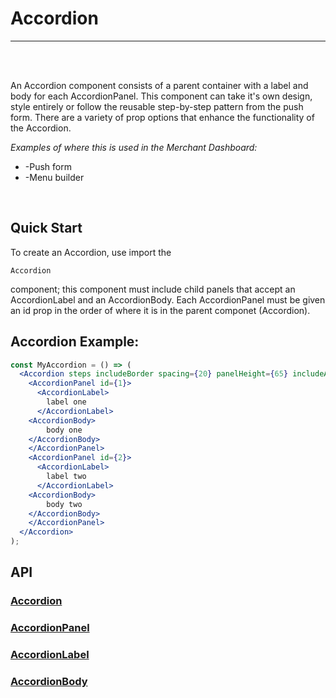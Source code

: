 

<Meta title="Docs|Components/Accordion" />

# Accordion

---
<br />
<Story id="examples-components-accordion--push" />
<br />

An Accordion component consists of a parent container with a label and body for each AccordionPanel.
This component can take it's own design, style entirely or follow the reusable step-by-step pattern from the push form.
There are a variety of prop options that enhance the functionality of the Accordion.

<em>Examples of where this is used in the Merchant Dashboard:</em>

* -Push form
* -Menu builder

<br />

## Quick Start
To create an Accordion, use import the <pre>`Accordion`</pre> component; this component must include child panels that accept an AccordionLabel
and an AccordionBody. Each AccordionPanel must be given an id prop in the order of where it is in the parent componet (Accordion).


## Accordion Example:

```jsx
const MyAccordion = () => (
  <Accordion steps includeBorder spacing={20} panelHeight={65} includeArrows>
    <AccordionPanel id={1}>
      <AccordionLabel>
        label one
      </AccordionLabel>
    <AccordionBody>
        body one
    </AccordionBody>
    </AccordionPanel>
    <AccordionPanel id={2}>
      <AccordionLabel>
        label two
      </AccordionLabel>
    <AccordionBody>
        body two
    </AccordionBody>
    </AccordionPanel>
  </Accordion>
);
```

## API
### [Accordion](https://github.com/tapcartinc/tapcart-dashboard-components/blob/master/lib/components/Accordion.js)
<Props of={Accordion} />

### [AccordionPanel](https://github.com/tapcartinc/tapcart-dashboard-components/blob/master/lib/components/AccordionPanel.js)
<Props of={AccordionPanel} />

### [AccordionLabel](https://github.com/tapcartinc/tapcart-dashboard-components/blob/master/lib/components/AccordionLabel.js)
<Props of={AccordionLabel} />

### [AccordionBody](https://github.com/tapcartinc/tapcart-dashboard-components/blob/master/lib/components/AccordionBody.js)
<Props of={AccordionBody} />

